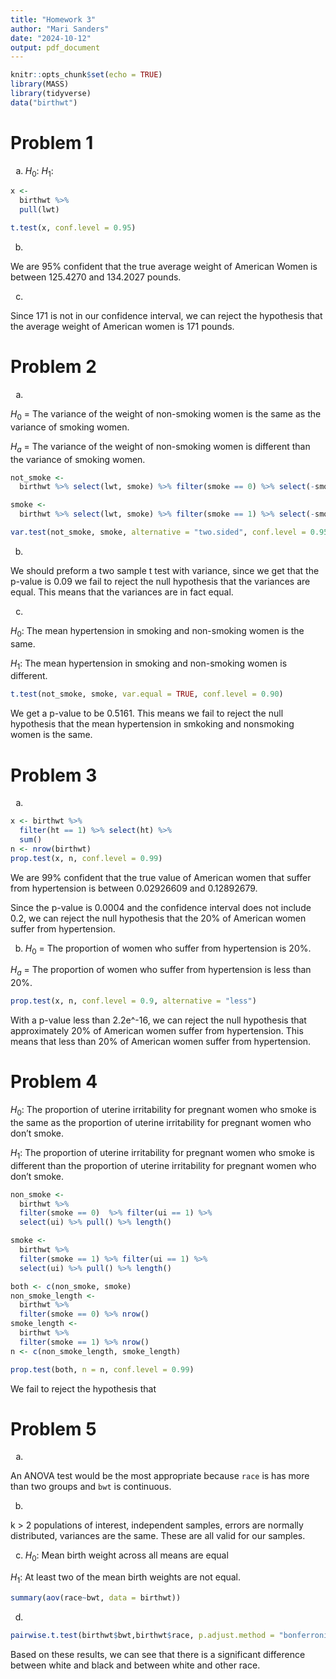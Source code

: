 ```yaml
---
title: "Homework 3"
author: "Mari Sanders"
date: "2024-10-12"
output: pdf_document
---
```


```r
knitr::opts_chunk$set(echo = TRUE)
library(MASS)
library(tidyverse)
data("birthwt")
```

# Problem 1 

a) 
$H_0:$ 
$H_1:$

```r
x <- 
  birthwt %>% 
  pull(lwt)

t.test(x, conf.level = 0.95)
```

b)

We are 95% confident that the true average weight of American Women is between 125.4270 and 134.2027 pounds. 

c)

Since 171 is not in our confidence interval, we can reject the hypothesis that the average weight of American women is 171 pounds. 

# Problem 2 

a) 

$H_0$ = The variance of the weight of non-smoking women is the same as the variance of smoking women.

$H_a$ = The variance of the weight of non-smoking women is different than the variance of smoking women.

```r
not_smoke <- 
  birthwt %>% select(lwt, smoke) %>% filter(smoke == 0) %>% select(-smoke) %>% pull(lwt)

smoke <- 
  birthwt %>% select(lwt, smoke) %>% filter(smoke == 1) %>% select(-smoke) %>% pull(lwt)

var.test(not_smoke, smoke, alternative = "two.sided", conf.level = 0.95)
```

b) 

We should preform a two sample t test with variance, since we get that the p-value is 0.09 we fail to reject the null hypothesis that the variances are equal. This means that the variances are in fact equal. 

c) 

$H_0:$ The mean hypertension in smoking and non-smoking women is the same. 

$H_1:$ The mean hypertension in smoking and non-smoking women is different.

```r
t.test(not_smoke, smoke, var.equal = TRUE, conf.level = 0.90)
```

We get a p-value to be 0.5161. This means we fail to reject the null hypothesis that the mean hypertension in smkoking and nonsmoking women is the same. 

# Problem 3 

a) 

```r
x <- birthwt %>% 
  filter(ht == 1) %>% select(ht) %>% 
  sum()
n <- nrow(birthwt)
prop.test(x, n, conf.level = 0.99)
```

We are 99% confident that the true value of American women that suffer from hypertension is between 0.02926609 and 0.12892679. 

Since the p-value is 0.0004 and the confidence interval does not include 0.2, we can reject the null hypothesis that the 20% of American women suffer from hypertension. 

b) 
$H_0$ = The proportion of women who suffer from hypertension is 20%. 

$H_a$ = The proportion of women who suffer from hypertension is less than 20%. 
```r
prop.test(x, n, conf.level = 0.9, alternative = "less")
```

With a p-value less than 2.2e^-16, we can reject the null hypothesis that approximately 20% of American women suffer from hypertension. This means that less than 20% of American women suffer from hypertension. 

# Problem 4 

$H_0:$ The proportion of uterine irritability for pregnant women who smoke is the same as the proportion of uterine irritability for pregnant women who don't smoke. 

$H_1:$ The proportion of uterine irritability for pregnant women who smoke is different than the proportion of uterine irritability for pregnant women who don't smoke. 


```r
non_smoke <- 
  birthwt %>% 
  filter(smoke == 0)  %>% filter(ui == 1) %>% 
  select(ui) %>% pull() %>% length()

smoke <- 
  birthwt %>% 
  filter(smoke == 1) %>% filter(ui == 1) %>% 
  select(ui) %>% pull() %>% length()

both <- c(non_smoke, smoke)
non_smoke_length <- 
  birthwt %>% 
  filter(smoke == 0) %>% nrow()
smoke_length <- 
  birthwt %>% 
  filter(smoke == 1) %>% nrow()
n <- c(non_smoke_length, smoke_length)

prop.test(both, n = n, conf.level = 0.99)
```

We fail to reject the hypothesis that 

# Problem 5 

a) 

An ANOVA test would be the most appropriate because `race` is has more than two groups and `bwt` is continuous. 

b) 

k > 2 populations of interest, independent samples, errors are normally distributed, variances are the same. These are all valid for our samples. 

c)
$H_0:$ Mean birth weight across all means are equal

$H_1:$ At least two of the mean birth weights are not equal. 
```r
summary(aov(race~bwt, data = birthwt))
```

d) 

```r
pairwise.t.test(birthwt$bwt,birthwt$race, p.adjust.method = "bonferroni")
```

Based on these results, we can see that there is a significant difference between white and black and between white and other race. 

